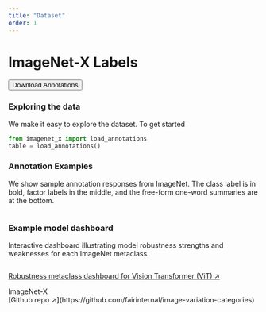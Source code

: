 ```yaml
---
title: "Dataset"
order: 1
---
```


<Content color="indigo-200" spaceTop spaceBottom>

# ImageNet-X Labels

<Button url="https://github.com/facebookresearch/imagenetx/" color="blue-600">
Download Annotations
</Button>  

</Content>

<Content spaceTop spaceBottom>

### Exploring the data

We make it easy to explore the dataset. To get started 

```python
from imagenet_x import load_annotations
table = load_annotations()
```

</Content>

<Content color="rose-100" spaceTop spaceBottom>

### Annotation Examples

We show sample annotation responses from ImageNet. 
The class label is in bold, factor labels in the middle, and the free-form one-word summaries are at the bottom.

<Image
  url="/assets/images/example_annotations.png"
  caption="ImageNet-X Annotation Examples"
/>

</Content>

<Content spaceTop spaceBottom>

### Example model dashboard 

Interactive dashboard illustrating model robustness strengths and weaknesses for each ImageNet metaclass.

<Image
  url="/assets/images/dashboard_sample.png"
  caption="dashboard for metaclasses"
/>


[Robustness metaclass dashboard for Vision Transformer (ViT) ↗](site/assets/ViT_dashboard.html)

</Content> 

<Footer columns>
  <div>
  ImageNet-X
  </div>

  <div>
  [Github repo ↗](https://github.com/fairinternal/image-variation-categories)  
  </div>
</Footer>

